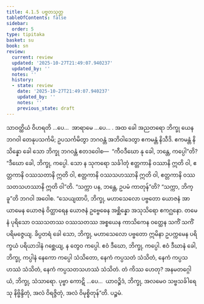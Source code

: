 ```yaml
---
title: 4.1.5 ပဗ္ဗတသုတ္တ
tableOfContents: false
sidebar:
  order: 5
type: tipitaka
basket: su
book: sn
review:
  current: review
  updated: '2025-10-27T21:49:07.940237'
  updated_by: ''
  notes: ''
  history:
  - state: review
    date: '2025-10-27T21:49:07.940237'
    updated_by: ''
    notes: ''
    previous_state: draft
---
```



<ReviewStatus review={frontmatter.review} showDetails={true} />

<HypothesisAnnotation frontmatter={frontmatter} />

<DynamicBreadcrumb />

<Division number="128" book="sn" e="ch" v="18" p="299">

<Paragraph number="838" book="sn">
သာဝတ္ထိယံ ဝိဟရတိ …ပေ…  အာရာမေ …ပေ… . အထ ခေါ အညတရော ဘိက္ခု ယေန ဘဂဝါ တေနုပသင်္ကမိ; ဥပသင်္ကမိတွာ ဘဂဝန္တံ အဘိဝါဒေတွာ ဧကမန္တံ နိသီဒိ. ဧကမန္တံ နိသိန္နော ခေါ သော ဘိက္ခု ဘဂဝန္တံ ဧတဒဝေါစ—  “ကီဝဒီဃော နု ခေါ, ဘန္တေ, ကပ္ပေါ”တိ? “ဒီဃော ခေါ, ဘိက္ခု, ကပ္ပေါ. သော န သုကရော သင်္ခါတုံ ဧတ္တကာနိ ဝဿာနိ ဣတိ ဝါ, ဧတ္တကာနိ ဝဿသတာနိ ဣတိ ဝါ, ဧတ္တကာနိ ဝဿသဟဿာနိ ဣတိ ဝါ, ဧတ္တကာနိ ဝဿသတသဟဿာနိ ဣတိ ဝါ”တိ.
</Paragraph>

<Paragraph number="839" book="sn">
“သက္ကာ ပန, ဘန္တေ, ဥပမံ ကာတုန်”တိ? “သက္ကာ, ဘိက္ခူ”တိ ဘဂဝါ အဝေါစ. “သေယျထာပိ, ဘိက္ခု, မဟာသေလော ပဗ္ဗတော ယောဇနံ အာယာမေန ယောဇနံ ဝိတ္ထာရေန ယောဇနံ ဥဗ္ဗေဓေန အစ္ဆိန္နော အသုသိရော ဧကဂ္ဃနော. တမေနံ ပုရိသော ဝဿသတဿ ဝဿသတဿ အစ္စယေန ကာသိကေန ဝတ္ထေန သကိံ သကိံ ပရိမဇ္ဇေယျ. ခိပ္ပတရံ ခေါ သော, ဘိက္ခု, မဟာသေလော ပဗ္ဗတော ဣမိနာ ဥပက္ကမေန ပရိက္ခယံ ပရိယာဒါနံ ဂစ္ဆေယျ, န တွေဝ ကပ္ပေါ. ဧဝံ ဒီဃော, ဘိက္ခု, ကပ္ပေါ. ဧဝံ ဒီဃာနံ ခေါ, ဘိက္ခု, ကပ္ပါနံ နေကော ကပ္ပေါ သံသိတော, နေကံ ကပ္ပသတံ သံသိတံ, နေကံ ကပ္ပသဟဿံ သံသိတံ, နေကံ ကပ္ပသတသဟဿံ သံသိတံ. တံ ကိဿ ဟေတု? အနမတဂ္ဂေါယံ, ဘိက္ခု, သံသာရော. ပုဗ္ဗာ ကောဋိ …ပေ…  ယာဝဉ္စိဒံ, ဘိက္ခု, အလမေဝ သဗ္ဗသင်္ခါရေသု နိဗ္ဗိန္ဒိတုံ, အလံ ဝိရဇ္ဇိတုံ, အလံ ဝိမုစ္စိတုန်”တိ.

</Paragraph>
</Division>

<Paragraph number="840" type="center" book="sn">
ပဉ္စမံ.
</Paragraph>
